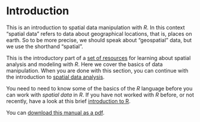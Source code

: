 # Introduction

This is an introduction to spatial data manipulation with *R*. In this context "spatial data" refers to data about geographical locations, that is, places on earth. So to be more precise, we should speak about "geospatial" data, but we use the shorthand "spatial". 

This is the introductory part of a [set of resources](/) for learning about spatial analysis and modeling with *R*. Here we cover the basics of data manipulation. When you are done with this section, you can continue with the introduction to [spatial data analysis](/analysis).

You need to need to know some of the basics of the *R* language before you can work with *spatial data* in *R*. If you have not worked with *R* before, or not recently, have a look at this brief [introduction to R](../../intr). 

You can [download this manual as a pdf](/_sources/spatial/RSpatial.pdf).

